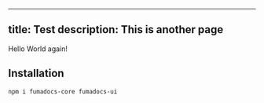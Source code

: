 
---
title: Test
description: This is another page
---

Hello World again!

## Installation

```npm
npm i fumadocs-core fumadocs-ui
```
